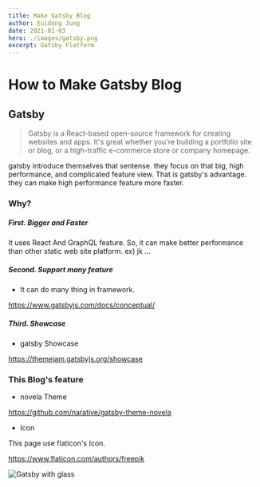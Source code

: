 ```yaml
---
title: Make Gatsby Blog
author: Euidong Jung
date: 2021-01-03
hero: ./images/gatsby.png
excerpt: Gatsby Flatform
---
```


# How to Make Gatsby Blog

## Gatsby

> Gatsby is a React-based open-source framework for creating websites and apps.
> It's great whether you're building a portfolio site or blog,
> or a high-traffic e-commerce store or company homepage.

gatsby introduce themselves that sentense. they focus on that big, high performance, and complicated feature view.
That is gatsby's advantage. they can make high performance feature more faster.

### Why?

##### First. Bigger and Faster

It uses React And GraphQL feature.
So, it can make better performance than other static web site platform. ex) jk ...

##### Second. Support many feature

- It can do many thing in framework.

https://www.gatsbyjs.com/docs/conceptual/

##### Third. Showcase

- gatsby Showcase

https://themejam.gatsbyjs.org/showcase

### This Blog's feature

- novela Theme

https://github.com/narative/gatsby-theme-novela

- Icon

This page use flaticon's Icon.

https://www.flaticon.com/authors/freepik

![Gatsby with glass](/images/gatsby-with-glass.jpg)
